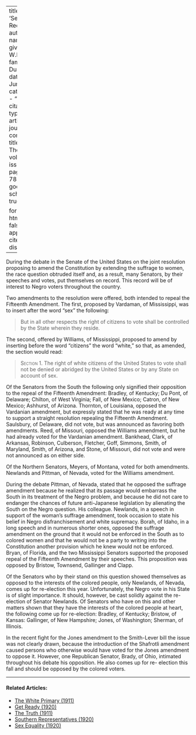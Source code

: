 
---
title: 'Senators'' Records'
author:
  - name:
      given: W.E.B.
      family: Du Bois
date: Jun. 1914
categories: 
  - ""
citation: 
  type: article-journal
  container-title: The Crisis
  volume: 8
  issue: 2
  page: 77-78
google-scholar: true

format:
  html:
    toc: false
    appendix-cite-as: display
---



During the debate in the Senate of the United States on the joint
resolution proposing to amend the Constitution by extending the suffrage
to women, the race question obtruded itself and, as a result, many
Senators, by their speeches and votes, put themselves on record. This
record will be of interest to Negro voters throughout the country.

Two amendments to the resolution were offered, both intended to repeal
the Fifteenth Amendment. The first, proposed by Vardaman, of
Mississippi, was to insert after the word "sex" the following:

> But in all other respects the right of citizens to vote shall be
controlled by the State wherein they reside.

The second, offered by Williams, of Mississippi, proposed to amend by
inserting before the word "citizens" the word "white," so that, as
amended, the section would read:

> <span style="font-variant:small-caps;">Section 1. </span> The right of white citizens of the United States to vote
shall not be denied or abridged by the United States or by any State on
account of sex.

Of the Senators from the South the following only signified their
opposition to the repeal of the Fifteenth Amendment: Bradley, of
Kentucky; Du Pont, of Delaware; Chilton, of West Virginia; Fall, of New
Mexico; Catron, of New Mexico; Ashhurst, of Arizona. Thornton, of
Louisiana, opposed the Vardanian amendment, but expressly stated that he
was ready at any time to support a straight resolution repealing the
Fifteenth Amendment. Saulsbury, of Delaware, did not vote, but was
announced as favoring both amendments. Reed, of Missouri, opposed the
Williams amendment, but he had already voted for the Vardanian
amendment. Bankhead, Clark, of Arkansas, Robinson, Culberson, Fletcher,
Goff, Simmons, Smith, of Maryland, Smith, of Arizona, and Stone, of
Missouri, did not vote and were not announced as on either side.

Of the Northern Senators, Meyers, of Montana, voted for both amendments.
Newlands and Pittman, of Nevada, voted for the Williams amendment.

During the debate Pittman, of Nevada, stated that he opposed the
suffrage amendment because he realized that its passage would embarrass
the South in its treatment of the Negro problem, and because he did not
care to endanger the chances of future anti-Japanese legislation by
alienating the South on the Negro question. His colleague. Newlands, in
a speech in support of the woman's suffrage amendment, took occasion to
state his belief in Negro disfranchisement and white supremacy. Borah,
of Idaho, in a long speech and in numerous shorter ones, opposed the
suffrage amendment on the ground that it would not be enforced in the South as to colored
women and that he would not be a party to writing into the Constitution
another provision which he knew would not be enforced. Bryan, of
Florida, and the two Mississippi Senators supported the proposed repeal
of the Fifteenth Amendment by their speeches. This proposition was
opposed by Bristow, Townsend, Gallinger and Clapp.

Of the Senators who by their stand on this question showed themselves as
opposed to the interests of the colored people, only Newlands, of
Nevada, comes up for re-election this year. Unfortunately, the Negro
vote in his State is of slight importance. It should, however, be cast
solidly against the re-election of Senator Newlands. Of Senators who
have on this and other matters shown that they have the interests of the
colored people at heart, the following come up for re-election: Bradley,
of Kentucky; Bristow, of Kansas: Gallinger, of New Hampshire; Jones, of
Washington; Sherman, of Illinois.

In the recent fight for the Jones amendment to the Smith-Lever bill the
issue was not clearly drawn, because the introduction of the Shafrotli
amendment caused persons who otherwise would have voted for the Jones
amendment to oppose it. However, one Republican Senator, Brady, of Ohio,
intimated throughout his debate his opposition. He also comes up for re-
election this fall and should be opposed by the colored voters.

<!-- Similar articles start here -->
<div  class="clear-wrap"></div>
<hr>
#### Related Articles:

* [The White Primary (1911)](/Volumes/01/05/white_primary.html)
* [Get Ready (1920)](/Volumes/20/01/get_ready.html)
* [The Truth (1911)](/Volumes/01/03/truth.html)
* [Southern Representatives (1920)](/Volumes/19/06/southern_representatives.html)
* [Sex Equality (1920)](/Volumes/19/03/sex_equality.html)

<!-- Similar articles end here -->